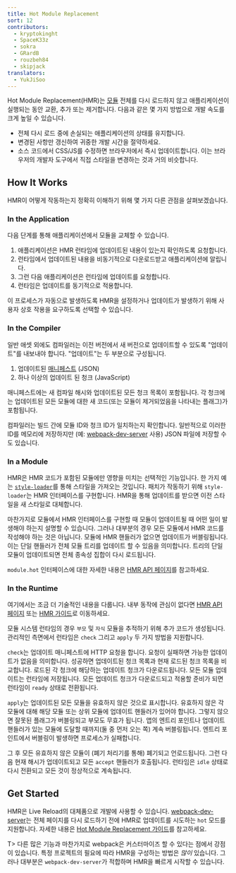 ```yaml
---
title: Hot Module Replacement
sort: 12
contributors:
  - kryptokinght
  - SpaceK33z
  - sokra
  - GRardB
  - rouzbeh84
  - skipjack
translators:
  - YukJiSoo
---
```


Hot Module Replacement(HMR)는 [모듈](/concepts/modules/) 전체를 다시 로드하지 않고 애플리케이션이 실행되는 동안 교환, 추가 또는 제거합니다. 다음과 같은 몇 가지 방법으로 개발 속도를 크게 높일 수 있습니다.

- 전체 다시 로드 중에 손실되는 애플리케이션의 상태를 유지합니다.
- 변경된 사항만 갱신하여 귀중한 개발 시간을 절약하세요.
- 소스 코드에서 CSS/JS를 수정하면 브라우저에서 즉시 업데이트합니다. 이는 브라우저의 개발자 도구에서 직접 스타일을 변경하는 것과 거의 비슷합니다.

## How It Works

HMR이 어떻게 작동하는지 정확히 이해하기 위해 몇 가지 다른 관점을 살펴보겠습니다.

### In the Application

다음 단계를 통해 애플리케이션에서 모듈을 교체할 수 있습니다.

1. 애플리케이션은 HMR 런타임에 업데이트된 내용이 있는지 확인하도록 요청합니다.
2. 런타임에서 업데이트된 내용을 비동기적으로 다운로드받고 애플리케이션에 알립니다.
3. 그런 다음 애플리케이션은 런타임에 업데이트를 요청합니다.
4. 런타임은 업데이트를 동기적으로 적용합니다.

이 프로세스가 자동으로 발생하도록 HMR을 설정하거나 업데이트가 발생하기 위해 사용자 상호 작용을 요구하도록 선택할 수 있습니다.

### In the Compiler

일반 애셋 외에도 컴파일러는 이전 버전에서 새 버전으로 업데이트할 수 있도록 "업데이트"를 내보내야 합니다. "업데이트"는 두 부분으로 구성됩니다.

1. 업데이트된 [매니페스트](/concepts/manifest) (JSON)
2. 하나 이상의 업데이트 된 청크 (JavaScript)

매니페스트에는 새 컴파일 해시와 업데이트된 모든 청크 목록이 포함됩니다. 각 청크에는 업데이트된 모든 모듈에 대한 새 코드(또는 모듈이 제거되었음을 나타내는 플래그)가 포함됩니다.

컴파일러는 빌드 간에 모듈 ID와 청크 ID가 일치하는지 확인합니다. 일반적으로 이러한 ID를 메모리에 저장하지만 (예: [webpack-dev-server](/configuration/dev-server/) 사용) JSON 파일에 저장할 수도 있습니다.

### In a Module

HMR은 HMR 코드가 포함된 모듈에만 영향을 미치는 선택적인 기능입니다. 한 가지 예는 [`style-loader`](https://github.com/webpack-contrib/style-loader)를 통해 스타일을 가져오는 것입니다. 패치가 작동하기 위해 `style-loader`는 HMR 인터페이스를 구현합니다. HMR을 통해 업데이트를 받으면 이전 스타일을 새 스타일로 대체합니다.

마찬가지로 모듈에서 HMR 인터페이스를 구현할 때 모듈이 업데이트될 때 어떤 일이 발생해야 하는지 설명할 수 있습니다. 그러나 대부분의 경우 모든 모듈에서 HMR 코드를 작성해야 하는 것은 아닙니다. 모듈에 HMR 핸들러가 없으면 업데이트가 버블링됩니다. 이는 단일 핸들러가 전체 모듈 트리를 업데이트 할 수 있음을 의미합니다. 트리의 단일 모듈이 업데이트되면 전체 종속성 집합이 다시 로드됩니다.

`module.hot` 인터페이스에 대한 자세한 내용은 [HMR API 페이지](/api/hot-module-replacement)를 참고하세요.

### In the Runtime

여기에서는 조금 더 기술적인 내용을 다룹니다. 내부 동작에 관심이 없다면 [HMR API 페이지](/api/hot-module-replacement) 또는 [HMR 가이드](/guides/hot-module-replacement)로 이동하세요.

모듈 시스템 런타임의 경우 `부모` 및 `자식` 모듈을 추적하기 위해 추가 코드가 생성됩니다. 관리적인 측면에서 런타임은 `check` 그리고 `apply` 두 가지 방법을 지원합니다.

`check`는 업데이트 매니페스트에 HTTP 요청을 합니다. 요청이 실패하면 가능한 업데이트가 없음을 의미합니다. 성공하면 업데이트된 청크 목록과 현재 로드된 청크 목록을 비교합니다. 로드된 각 청크에 해당하는 업데이트 청크가 다운로드됩니다. 모든 모듈 업데이트는 런타임에 저장됩니다. 모든 업데이트 청크가 다운로드되고 적용할 준비가 되면 런타임이 `ready` 상태로 전환됩니다.

`apply`는 업데이트된 모든 모듈을 유효하지 않은 것으로 표시합니다. 유효하지 않은 각 모듈에 대해 해당 모듈 또는 상위 모듈에 업데이트 핸들러가 있어야 합니다. 그렇지 않으면 잘못된 플래그가 버블링되고 부모도 무효가 됩니다. 앱의 엔트리 포인트나 업데이트 핸들러가 있는 모듈에 도달할 때까지(둘 중 먼저 오는 쪽) 계속 버블링됩니다. 엔트리 포인트에서 버블링이 발생하면 프로세스가 실패합니다.

그 후 모든 유효하지 않은 모듈이 (폐기 처리기를 통해) 폐기되고 언로드됩니다. 그런 다음 현재 해시가 업데이트되고 모든 `accept` 핸들러가 호출됩니다. 런타임은 `idle` 상태로 다시 전환되고 모든 것이 정상적으로 계속됩니다.

## Get Started

HMR은 Live Reload의 대체품으로 개발에 사용할 수 있습니다. [webpack-dev-server](/configuration/dev-server/)는 전체 페이지를 다시 로드하기 전에 HMR로 업데이트를 시도하는 `hot` 모드를 지원합니다. 자세한 내용은 [Hot Module Replacement 가이드](/guides/hot-module-replacement)를 참고하세요.

T> 다른 많은 기능과 마찬가지로 webpack은 커스터마이즈 할 수 있다는 점에서 강점이 있습니다. 특정 프로젝트의 필요에 따라 HMR을 구성하는 방법은 _많이_ 있습니다. 그러나 대부분은 `webpack-dev-server`가 적합하며 HMR을 빠르게 시작할 수 있습니다.
